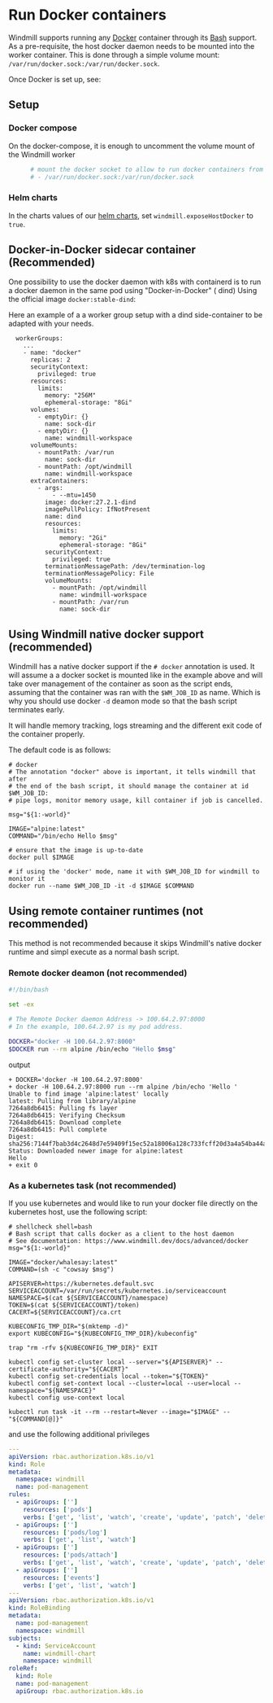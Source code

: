 
# Run Docker containers

Windmill supports running any [Docker](https://www.docker.com/) container through its [Bash](../../getting_started/0_scripts_quickstart/4_bash_quickstart/index.mdx) support. As a pre-requisite, the host docker daemon needs to be mounted into the worker container. This is done through a simple volume mount: `/var/run/docker.sock:/var/run/docker.sock`.

Once Docker is set up, see:

<div className="grid grid-cols-2 gap-6 mb-4">
	<DocCard
		title="Docker quickstart"
		description="Learn to run a script using from Docker containers."
		href="/docs/getting_started/scripts_quickstart/docker"
	/>
</div>

## Setup

### Docker compose

On the docker-compose, it is enough to uncomment the volume mount of the Windmill worker

```dockerfile
      # mount the docker socket to allow to run docker containers from within the workers
      # - /var/run/docker.sock:/var/run/docker.sock
```

### Helm charts

In the charts values of our [helm charts](https://github.com/windmill-labs/windmill-helm-charts), set `windmill.exposeHostDocker` to `true`.

## Docker-in-Docker sidecar container (Recommended)

One possibility to use the docker daemon with k8s with containerd is to run a docker daemon in the same pod using "Docker-in-Docker" ( dind) Using the official image `docker:stable-dind`:

Here an example of a a worker group setup with a dind side-container to be adapted with your needs.

```
  workerGroups:
    ...
    - name: "docker"
      replicas: 2
      securityContext:
        privileged: true
      resources:
        limits:
          memory: "256M"
          ephemeral-storage: "8Gi"
      volumes:
        - emptyDir: {}
          name: sock-dir
        - emptyDir: {}
          name: windmill-workspace
      volumeMounts:
        - mountPath: /var/run
          name: sock-dir
        - mountPath: /opt/windmill
          name: windmill-workspace
      extraContainers:
        - args:
            - --mtu=1450
          image: docker:27.2.1-dind
          imagePullPolicy: IfNotPresent
          name: dind
          resources:
            limits:
              memory: "2Gi"
              ephemeral-storage: "8Gi"
          securityContext:
            privileged: true
          terminationMessagePath: /dev/termination-log
          terminationMessagePolicy: File
          volumeMounts:
            - mountPath: /opt/windmill
              name: windmill-workspace
            - mountPath: /var/run
              name: sock-dir
```

## Using Windmill native docker support (recommended)

Windmill has a native docker support if the `# docker` annotation is used. It will assume a a docker socket is mounted like in the example above and will take over management of the container as soon as the script ends, assuming that the container was ran with the `$WM_JOB_ID` as name.
Which is why you should use docker `-d` deamon mode so that the bash script terminates early.

It will handle memory tracking, logs streaming and the different exit code of the container properly.

The default code is as follows:

```
# docker
# The annotation "docker" above is important, it tells windmill that after 
# the end of the bash script, it should manage the container at id $WM_JOB_ID:
# pipe logs, monitor memory usage, kill container if job is cancelled.

msg="${1:-world}"

IMAGE="alpine:latest"
COMMAND="/bin/echo Hello $msg"

# ensure that the image is up-to-date
docker pull $IMAGE

# if using the 'docker' mode, name it with $WM_JOB_ID for windmill to monitor it
docker run --name $WM_JOB_ID -it -d $IMAGE $COMMAND
```


## Using remote container runtimes (not recommended)

This method is not recommended because it skips Windmill's native docker runtime and simpl execute as a normal bash script.

### Remote docker deamon (not recommended)

```bash
#!/bin/bash

set -ex

# The Remote Docker daemon Address -> 100.64.2.97:8000
# In the example, 100.64.2.97 is my pod address.

DOCKER="docker -H 100.64.2.97:8000"
$DOCKER run --rm alpine /bin/echo "Hello $msg"
```

output

```log
+ DOCKER='docker -H 100.64.2.97:8000'
+ docker -H 100.64.2.97:8000 run --rm alpine /bin/echo 'Hello '
Unable to find image 'alpine:latest' locally
latest: Pulling from library/alpine
7264a8db6415: Pulling fs layer
7264a8db6415: Verifying Checksum
7264a8db6415: Download complete
7264a8db6415: Pull complete
Digest: sha256:7144f7bab3d4c2648d7e59409f15ec52a18006a128c733fcff20d3a4a54ba44a
Status: Downloaded newer image for alpine:latest
Hello
+ exit 0
```

### As a kubernetes task (not recommended)

If you use kubernetes and would like to run your docker file directly on the kubernetes host, use the following script:

```
# shellcheck shell=bash
# Bash script that calls docker as a client to the host daemon
# See documentation: https://www.windmill.dev/docs/advanced/docker
msg="${1:-world}"

IMAGE="docker/whalesay:latest"
COMMAND=(sh -c "cowsay $msg")

APISERVER=https://kubernetes.default.svc
SERVICEACCOUNT=/var/run/secrets/kubernetes.io/serviceaccount
NAMESPACE=$(cat ${SERVICEACCOUNT}/namespace)
TOKEN=$(cat ${SERVICEACCOUNT}/token)
CACERT=${SERVICEACCOUNT}/ca.crt

KUBECONFIG_TMP_DIR="$(mktemp -d)"
export KUBECONFIG="${KUBECONFIG_TMP_DIR}/kubeconfig"

trap "rm -rfv ${KUBECONFIG_TMP_DIR}" EXIT

kubectl config set-cluster local --server="${APISERVER}" --certificate-authority="${CACERT}"
kubectl config set-credentials local --token="${TOKEN}"
kubectl config set-context local --cluster=local --user=local --namespace="${NAMESPACE}"
kubectl config use-context local

kubectl run task -it --rm --restart=Never --image="$IMAGE" -- "${COMMAND[@]}"
```

and use the following additional privileges

```yaml
---
apiVersion: rbac.authorization.k8s.io/v1
kind: Role
metadata:
  namespace: windmill
  name: pod-management
rules:
  - apiGroups: ['']
    resources: ['pods']
    verbs: ['get', 'list', 'watch', 'create', 'update', 'patch', 'delete']
  - apiGroups: ['']
    resources: ['pods/log']
    verbs: ['get', 'list', 'watch']
  - apiGroups: ['']
    resources: ['pods/attach']
    verbs: ['get', 'list', 'watch', 'create', 'update', 'patch', 'delete']
  - apiGroups: ['']
    resources: ['events']
    verbs: ['get', 'list', 'watch']
---
apiVersion: rbac.authorization.k8s.io/v1
kind: RoleBinding
metadata:
  name: pod-management
  namespace: windmill
subjects:
  - kind: ServiceAccount
    name: windmill-chart
    namespace: windmill
roleRef:
  kind: Role
  name: pod-management
  apiGroup: rbac.authorization.k8s.io
```
